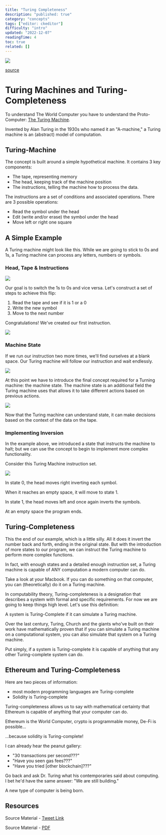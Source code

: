 ```yaml
---
title: "Turing Completeness"
description: "published: true"
category: "concepts"
tags: ["editor: ckeditor"]
difficulty: "intro"
updated: "2022-12-07"
readingTime: 4
toc: true
related: []
---
```


![](/images/turing-complete-banner.jpeg)

[source](https://hasanzadakhadija7.medium.com/what-is-the-turing-machine-a798cbc0eddd)

# Turing Machines and Turing-Completeness

To understand The World Computer you have to understand the Proto-Computer: [The Turing Machine](https://www.youtube.com/watch?v=-ZS_zFg4w5k).

Invented by Alan Turing in the 1930s who named it an "A-machine," a Turing machine is an (abstract) model of computation. 

## Turing-Machine

The concept is built around a simple hypothetical machine. It contains 3 key components: 

*   The tape, representing memory
*   The head, keeping track of the machine position
*   The instructions, telling the machine how to process the data.

The instructions are a set of conditions and associated operations. There are 3 possible operations: 

*   Read the symbol under the head
*   Edit (write and/or erase) the symbol under the head
*   Move left or right one square

## A Simple Example

A Turing machine might look like this. While we are going to stick to 0s and 1s, a Turing machine can process any letters, numbers or symbols. 

### Head, Tape & Instructions

![](/images/turing-complete-example-1.png)

Our goal is to switch the 1s to 0s and vice versa. Let's construct a set of steps to achieve this flip:

1.  Read the tape and see if it is 1 or a 0
2.  Write the new symbol
3.  Move to the next number

Congratulations! We've created our first instruction.

![](/images/turing-complete-example-2.png)

### Machine State

If we run our instruction two more times, we'll find ourselves at a blank space. Our Turing machine will follow our instruction and wait endlessly. 

![](/images/turing-complete-example-3.png)

At this point we have to introduce the final concept required for a Turning machine: the machine state. The machine state is an additional field the Turing machine uses that allows it to take different actions based on previous actions. 

![](/images/turing-complete-example-4.jpeg)

Now that the Turing machine can understand state, it can make decisions based on the context of the data on the tape. 

### Implementing Inversion

In the example above, we introduced a state that instructs the machine to halt; but we can use the concept to begin to implement more complex functionality.

Consider this Turing Machine instruction set. 

![](/images/turing-complete-example-5.png)

In state 0, the head moves right inverting each symbol. 

When it reaches an empty space, it will move to state 1. 

In state 1, the head moves left and once again inverts the symbols. 

At an empty space the program ends.

## Turing-Completeness

This the end of our example, which is a little silly. All it does it invert the number back and forth, ending in the original state. But with the introduction of more states to our program, we can instruct the Turing machine to perform more complex functions. 

In fact, with enough states and a detailed enough instruction set, a Turing machine is capable of ANY computation a modern computer can do. 

Take a look at your Macbook. If you can do something on that computer, you can (theoretically) do it on a Turing machine. 

In computability theory, Turing-completeness is a designation that describes a system with formal and specific requirements. For now we are going to keep things high level. Let's use this definition: 

A system is Turing-Complete if it can simulate a Turing machine. 

Over the last century, Turing, Church and the giants who've built on their work have mathematically proven that if you can simulate a Turing machine on a computational system, you can also simulate that system on a Turing machine. 

Put simply, if a system is Turing-complete it is capable of anything that any other Turing-complete system can do. 

## Ethereum and Turing-Completeness

Here are two pieces of information: 

*   most modern programming languages are Turing-complete
*   Solidity is Turing-complete

Turing-completeness allows us to say with mathematical certainty that Ethereum is capable of anything that your computer can do. 

Ethereum is the World Computer, crypto is programmable money, De-Fi is possible... 

...because solidity is Turing-complete! 

I can already hear the peanut gallery: 

*   "30 transactions per second???"
*   "Have you seen gas fees???"
*   "Have you tried \[other blockchain\]???"

Go back and ask Dr. Turing what his contemporaries said about computing. I bet he'd have the same answer: "We are still building." 

A new type of computer is being born.

## Resources

Source Material - [Tweet Link](https://twitter.com/SalomonCrypto/status/1543571618298880002)

Source Material - [PDF](/twitter-pdf-2022-07-03_turing-completeness.pdf)

